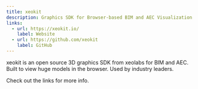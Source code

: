 ```yaml
---
title: xeokit
description: Graphics SDK for Browser-based BIM and AEC Visualization
links:
  - url: https://xeokit.io/
    label: Website
  - url: https://github.com/xeokit
    label: GitHub
---
```

xeokit is an open source 3D graphics SDK from xeolabs for BIM and AEC.
Built to view huge models in the browser. Used by industry leaders.

Check out the links for more info.
